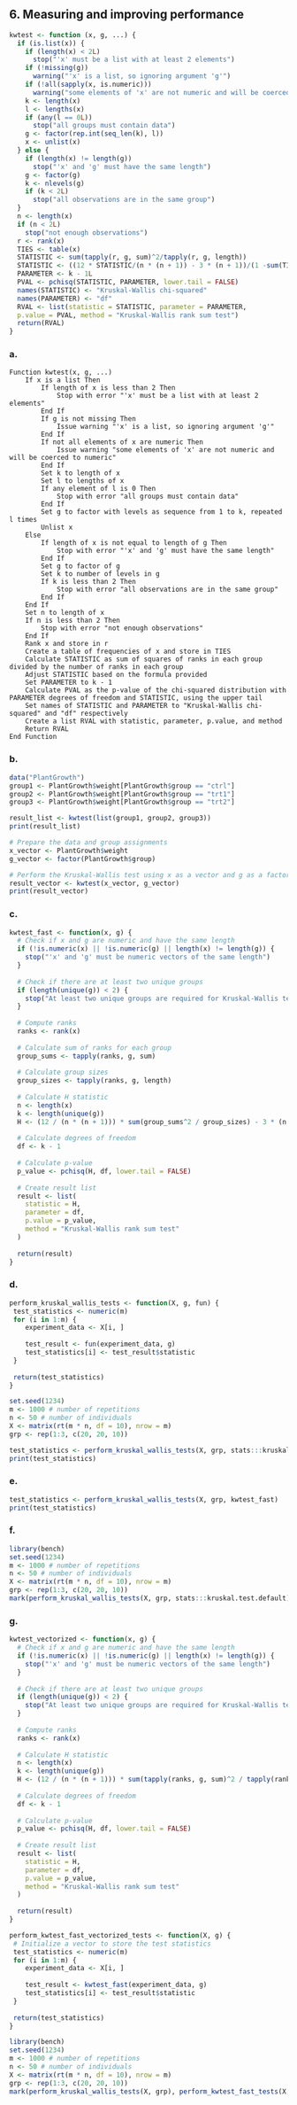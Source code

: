 ## 6. Measuring and improving performance
```r
kwtest <- function (x, g, ...) {
  if (is.list(x)) {
    if (length(x) < 2L)
      stop("'x' must be a list with at least 2 elements")
    if (!missing(g))
      warning("'x' is a list, so ignoring argument 'g'")
    if (!all(sapply(x, is.numeric)))
      warning("some elements of 'x' are not numeric and will be coerced to numeric")
    k <- length(x)
    l <- lengths(x)
    if (any(l == 0L))
      stop("all groups must contain data")
    g <- factor(rep.int(seq_len(k), l))
    x <- unlist(x)
  } else {
    if (length(x) != length(g))
      stop("'x' and 'g' must have the same length")
    g <- factor(g)
    k <- nlevels(g)
    if (k < 2L)
      stop("all observations are in the same group")
  }
  n <- length(x)
  if (n < 2L)
    stop("not enough observations")
  r <- rank(x)
  TIES <- table(x)
  STATISTIC <- sum(tapply(r, g, sum)^2/tapply(r, g, length))
  STATISTIC <- ((12 * STATISTIC/(n * (n + 1)) - 3 * (n + 1))/(1 -sum(TIES^3 - TIES)/(n^3 - n)))
  PARAMETER <- k - 1L
  PVAL <- pchisq(STATISTIC, PARAMETER, lower.tail = FALSE)
  names(STATISTIC) <- "Kruskal-Wallis chi-squared"
  names(PARAMETER) <- "df"
  RVAL <- list(statistic = STATISTIC, parameter = PARAMETER,
  p.value = PVAL, method = "Kruskal-Wallis rank sum test")
  return(RVAL)
}
```


### a.
```
Function kwtest(x, g, ...)
    If x is a list Then
        If length of x is less than 2 Then
            Stop with error "'x' must be a list with at least 2 elements"
        End If
        If g is not missing Then
            Issue warning "'x' is a list, so ignoring argument 'g'"
        End If
        If not all elements of x are numeric Then
            Issue warning "some elements of 'x' are not numeric and will be coerced to numeric"
        End If
        Set k to length of x
        Set l to lengths of x
        If any element of l is 0 Then
            Stop with error "all groups must contain data"
        End If
        Set g to factor with levels as sequence from 1 to k, repeated l times
        Unlist x
    Else
        If length of x is not equal to length of g Then
            Stop with error "'x' and 'g' must have the same length"
        End If
        Set g to factor of g
        Set k to number of levels in g
        If k is less than 2 Then
            Stop with error "all observations are in the same group"
        End If
    End If
    Set n to length of x
    If n is less than 2 Then
        Stop with error "not enough observations"
    End If
    Rank x and store in r
    Create a table of frequencies of x and store in TIES
    Calculate STATISTIC as sum of squares of ranks in each group divided by the number of ranks in each group
    Adjust STATISTIC based on the formula provided
    Set PARAMETER to k - 1
    Calculate PVAL as the p-value of the chi-squared distribution with PARAMETER degrees of freedom and STATISTIC, using the upper tail
    Set names of STATISTIC and PARAMETER to "Kruskal-Wallis chi-squared" and "df" respectively
    Create a list RVAL with statistic, parameter, p.value, and method
    Return RVAL
End Function
```
### b.
```r
data("PlantGrowth")
group1 <- PlantGrowth$weight[PlantGrowth$group == "ctrl"]
group2 <- PlantGrowth$weight[PlantGrowth$group == "trt1"]
group3 <- PlantGrowth$weight[PlantGrowth$group == "trt2"]

result_list <- kwtest(list(group1, group2, group3))
print(result_list)

# Prepare the data and group assignments
x_vector <- PlantGrowth$weight
g_vector <- factor(PlantGrowth$group)

# Perform the Kruskal-Wallis test using x as a vector and g as a factor
result_vector <- kwtest(x_vector, g_vector)
print(result_vector)

```

### c.
```r
kwtest_fast <- function(x, g) {
  # Check if x and g are numeric and have the same length
  if (!is.numeric(x) || !is.numeric(g) || length(x) != length(g)) {
    stop("'x' and 'g' must be numeric vectors of the same length")
  }
  
  # Check if there are at least two unique groups
  if (length(unique(g)) < 2) {
    stop("At least two unique groups are required for Kruskal-Wallis test")
  }
  
  # Compute ranks
  ranks <- rank(x)
  
  # Calculate sum of ranks for each group
  group_sums <- tapply(ranks, g, sum)
  
  # Calculate group sizes
  group_sizes <- tapply(ranks, g, length)
  
  # Calculate H statistic
  n <- length(x)
  k <- length(unique(g))
  H <- (12 / (n * (n + 1))) * sum(group_sums^2 / group_sizes) - 3 * (n + 1)
  
  # Calculate degrees of freedom
  df <- k - 1
  
  # Calculate p-value
  p_value <- pchisq(H, df, lower.tail = FALSE)
  
  # Create result list
  result <- list(
    statistic = H,
    parameter = df,
    p.value = p_value,
    method = "Kruskal-Wallis rank sum test"
  )
  
  return(result)
}


```

### d.
```r
perform_kruskal_wallis_tests <- function(X, g, fun) {
 test_statistics <- numeric(m)
 for (i in 1:m) {
    experiment_data <- X[i, ]
    
    test_result <- fun(experiment_data, g)
    test_statistics[i] <- test_result$statistic
 }
  
 return(test_statistics)
}

set.seed(1234)
m <- 1000 # number of repetitions
n <- 50 # number of individuals
X <- matrix(rt(m * n, df = 10), nrow = m)
grp <- rep(1:3, c(20, 20, 10))

test_statistics <- perform_kruskal_wallis_tests(X, grp, stats:::kruskal.test.default)
print(test_statistics)

```
### e.
```r
test_statistics <- perform_kruskal_wallis_tests(X, grp, kwtest_fast)
print(test_statistics)
```
### f.
```r
library(bench)
set.seed(1234)
m <- 1000 # number of repetitions
n <- 50 # number of individuals
X <- matrix(rt(m * n, df = 10), nrow = m)
grp <- rep(1:3, c(20, 20, 10))
mark(perform_kruskal_wallis_tests(X, grp, stats:::kruskal.test.default), perform_kruskal_wallis_tests(X, grp, kwtest_fast))
```

### g.
```r
kwtest_vectorized <- function(x, g) {
  # Check if x and g are numeric and have the same length
  if (!is.numeric(x) || !is.numeric(g) || length(x) != length(g)) {
    stop("'x' and 'g' must be numeric vectors of the same length")
  }
  
  # Check if there are at least two unique groups
  if (length(unique(g)) < 2) {
    stop("At least two unique groups are required for Kruskal-Wallis test")
  }
  
  # Compute ranks
  ranks <- rank(x)
  
  # Calculate H statistic
  n <- length(x)
  k <- length(unique(g))
  H <- (12 / (n * (n + 1))) * sum(tapply(ranks, g, sum)^2 / tapply(ranks, g, length)) - 3 * (n + 1)
  
  # Calculate degrees of freedom
  df <- k - 1
  
  # Calculate p-value
  p_value <- pchisq(H, df, lower.tail = FALSE)
  
  # Create result list
  result <- list(
    statistic = H,
    parameter = df,
    p.value = p_value,
    method = "Kruskal-Wallis rank sum test"
  )
  
  return(result)
}

perform_kwtest_fast_vectorized_tests <- function(X, g) {
 # Initialize a vector to store the test statistics
 test_statistics <- numeric(m)
 for (i in 1:m) {
    experiment_data <- X[i, ]
    
    test_result <- kwtest_fast(experiment_data, g)
    test_statistics[i] <- test_result$statistic
 }
  
 return(test_statistics)
}

library(bench)
set.seed(1234)
m <- 1000 # number of repetitions
n <- 50 # number of individuals
X <- matrix(rt(m * n, df = 10), nrow = m)
grp <- rep(1:3, c(20, 20, 10))
mark(perform_kruskal_wallis_tests(X, grp), perform_kwtest_fast_tests(X, grp), perform_kwtest_fast_vectorized_tests(X, grp))
```


